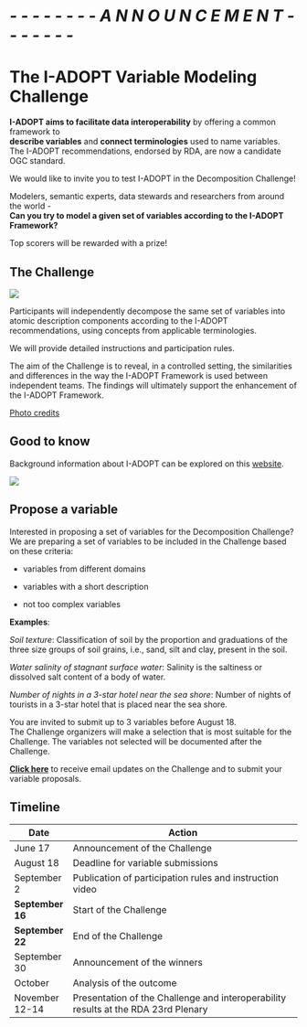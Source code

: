 # *- - - - - - - -  A N N O U N C E M E N T - - - - - - -* 

# The I-ADOPT Variable Modeling Challenge

**I-ADOPT aims to facilitate data interoperability** by offering a common framework to\
**describe variables** and **connect terminologies** used to name variables.\
The I-ADOPT recommendations, endorsed by RDA, are now a candidate OGC standard.

We would like to invite you to test I-ADOPT in the Decomposition Challenge!

Modelers, semantic experts, data stewards and researchers from around the world -\
**Can you try to model a given set of variables according to the I-ADOPT Framework?**

Top scorers will be rewarded with a prize!

## The Challenge

:::: {layout="[ 40, 60 ]"}

::: {#first-column}

![](img/challengecropped.jpg) 
:::

::: {#second-column}



Participants will independently decompose the same set of variables into atomic description components according to the I-ADOPT recommendations, using concepts from applicable terminologies.




We will provide detailed instructions and participation rules.




The aim of the Challenge is to reveal, in a controlled setting, the similarities and differences in the way the I-ADOPT Framework is used between independent teams. The findings will ultimately support the enhancement of the I-ADOPT Framework.

:::

::::
[Photo credits](https://www.freepik.com/free-photo/strong-man-climbing-mountain_16623416.htm)

## Good to know

Background information about I-ADOPT can be explored on this [website](https://i-adopt.github.io/).

![](img/decomposition.jpg){fig-align="left"}

## Propose a variable

Interested in proposing a set of variables for the Decomposition Challenge? We are preparing a set of variables to be included in the Challenge based on these criteria:

-   variables from different domains 

-   variables with a short description

-   not too complex variables

**Examples**: 

*Soil texture*: Classification of soil by the proportion and graduations of the three size groups of soil grains, i.e., sand, silt and clay, present in the soil.

*Water salinity of stagnant surface water*: Salinity is the saltiness or dissolved salt content of a body of water.

*Number of nights in a 3-star hotel near the sea shore*: Number of nights of tourists in a 3-star hotel that is placed near the sea shore.


You are invited to submit up to 3 variables before August 18.\
The Challenge organizers will make a selection that is most suitable for the Challenge. The variables not selected will be documented after the Challenge.

[**Click here**](https://forms.gle/ftREWLxjHjifMKho8) to receive email updates on the Challenge and to submit your variable proposals.

## Timeline

| Date           | Action                                                                             |
|-------------------|------------------------------------------------------------------------|
| June 17        | Announcement of the Challenge                                                      |
| August 18      | Deadline for variable submissions                                                  |
| September 2    | Publication of participation rules and instruction video                           |
| **September 16**   | Start of the Challenge                                                             |
|**September 22**   | End of the Challenge                                                               |
| September 30   | Announcement of the winners                                                        |
| October        | Analysis of the outcome                                                            |
| November 12-14 | Presentation of the Challenge and interoperability results at the RDA 23rd Plenary |
